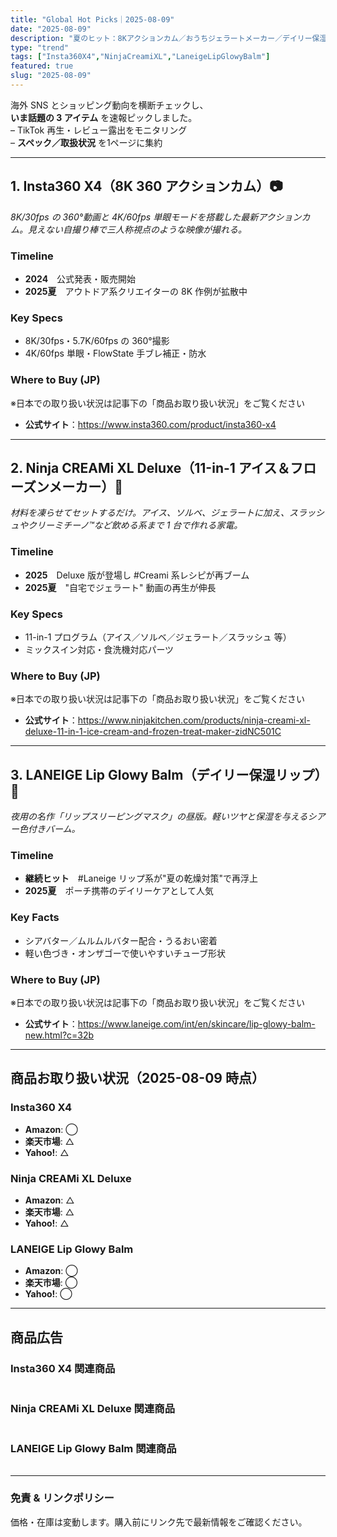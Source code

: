 ```yaml
---
title: "Global Hot Picks｜2025-08-09"
date: "2025-08-09"
description: "夏のヒット：8Kアクションカム／おうちジェラートメーカー／デイリー保湿リップ。"
type: "trend"
tags: ["Insta360X4","NinjaCreamiXL","LaneigeLipGlowyBalm"]
featured: true
slug: "2025-08-09"
---
```


海外 SNS とショッピング動向を横断チェックし、  
**いま話題の 3 アイテム** を速報ピックしました。  
– TikTok 再生・レビュー露出をモニタリング  
– **スペック／取扱状況** を1ページに集約

---

## 1. Insta360 **X4**（8K 360 アクションカム）📷
_8K/30fps の 360°動画と 4K/60fps 単眼モードを搭載した最新アクションカム。見えない自撮り棒で三人称視点のような映像が撮れる。_

### Timeline
- **2024**　公式発表・販売開始  
- **2025夏**　アウトドア系クリエイターの 8K 作例が拡散中

### Key Specs
- 8K/30fps・5.7K/60fps の 360°撮影  
- 4K/60fps 単眼・FlowState 手ブレ補正・防水

### Where to Buy (JP)
※日本での取り扱い状況は記事下の「商品お取り扱い状況」をご覧ください  
- **公式サイト**：<https://www.insta360.com/product/insta360-x4>

---

## 2. Ninja **CREAMi XL Deluxe**（11-in-1 アイス＆フローズンメーカー）🍨
_材料を凍らせてセットするだけ。アイス、ソルベ、ジェラートに加え、スラッシュやクリーミチーノ™など飲める系まで 1 台で作れる家電。_

### Timeline
- **2025**　Deluxe 版が登場し #Creami 系レシピが再ブーム  
- **2025夏**　"自宅でジェラート" 動画の再生が伸長

### Key Specs
- 11-in-1 プログラム（アイス／ソルベ／ジェラート／スラッシュ 等）  
- ミックスイン対応・食洗機対応パーツ

### Where to Buy (JP)
※日本での取り扱い状況は記事下の「商品お取り扱い状況」をご覧ください  
- **公式サイト**：<https://www.ninjakitchen.com/products/ninja-creami-xl-deluxe-11-in-1-ice-cream-and-frozen-treat-maker-zidNC501C>

---

## 3. LANEIGE **Lip Glowy Balm**（デイリー保湿リップ）💄
_夜用の名作「リップスリーピングマスク」の昼版。軽いツヤと保湿を与えるシアー色付きバーム。_

### Timeline
- **継続ヒット**　#Laneige リップ系が"夏の乾燥対策"で再浮上  
- **2025夏**　ポーチ携帯のデイリーケアとして人気

### Key Facts
- シアバター／ムルムルバター配合・うるおい密着  
- 軽い色づき・オンザゴーで使いやすいチューブ形状

### Where to Buy (JP)
※日本での取り扱い状況は記事下の「商品お取り扱い状況」をご覧ください  
- **公式サイト**：<https://www.laneige.com/int/en/skincare/lip-glowy-balm-new.html?c=32b>

---

## 商品お取り扱い状況（2025-08-09 時点）

### Insta360 X4
- **Amazon**: ◯  
- **楽天市場**: △  
- **Yahoo!**: △  

### Ninja CREAMi XL Deluxe
- **Amazon**: △  
- **楽天市場**: △ 
- **Yahoo!**: △ 

### LANEIGE Lip Glowy Balm
- **Amazon**: ◯  
- **楽天市場**: ◯  
- **Yahoo!**: ◯  

---

## 商品広告

### Insta360 X4 関連商品

<a href="https://af.moshimo.com/af/c/click?a_id=5122395&p_id=54&pc_id=54&pl_id=616&url=https%3A%2F%2Fitem.rakuten.co.jp%2Finsta360-shop2%2Finsta360-x4%2F&m=http%3A%2F%2Fm.rakuten.co.jp%2Finsta360-shop2%2Fi%2F10000445%2F" rel="nofollow" referrerpolicy="no-referrer-when-downgrade"><img src="https://thumbnail.image.rakuten.co.jp/@0_mall/insta360-shop2/cabinet/biiino/item/main-image/20240416180341_4.jpg?_ex=128x128" alt="" style="border: none;" /></a><img src="https://i.moshimo.com/af/i/impression?a_id=5122395&p_id=54&pc_id=54&pl_id=616" alt="" loading="lazy" width="1" height="1" style="border: 0px;">

<script type="text/javascript" src="https://mlb.valuecommerce.com/mylinkbox.js" async></script>

<div data-vc_mylinkbox_id="891956140"></div>

### Ninja CREAMi XL Deluxe 関連商品

<a href="https://af.moshimo.com/af/c/click?a_id=5122395&p_id=54&pc_id=54&pl_id=616&url=https%3A%2F%2Fitem.rakuten.co.jp%2Falphaespace-usa%2F3013338%2F&m=http%3A%2F%2Fm.rakuten.co.jp%2Falphaespace-usa%2Fi%2F10022410%2F" rel="nofollow" referrerpolicy="no-referrer-when-downgrade"><img src="https://thumbnail.image.rakuten.co.jp/@0_mall/alphaespace-usa/cabinet/img40/3013338-01.jpg?_ex=128x128" alt="" style="border: none;" /></a><img src="https://i.moshimo.com/af/i/impression?a_id=5122395&p_id=54&pc_id=54&pl_id=616" alt="" loading="lazy" width="1" height="1" style="border: 0px;">

<script type="text/javascript" src="https://mlb.valuecommerce.com/mylinkbox.js" async></script>

<div data-vc_mylinkbox_id="891956143"></div>

### LANEIGE Lip Glowy Balm 関連商品

<a href="https://af.moshimo.com/af/c/click?a_id=5122395&p_id=54&pc_id=54&pl_id=616&url=https%3A%2F%2Fitem.rakuten.co.jp%2Fthebeautyclub%2F360971%2F&m=http%3A%2F%2Fm.rakuten.co.jp%2Fthebeautyclub%2Fi%2F10506216%2F" rel="nofollow" referrerpolicy="no-referrer-when-downgrade"><img src="https://thumbnail.image.rakuten.co.jp/@0_mall/thebeautyclub/cabinet/img_1748574870/img_360971_1.jpg?_ex=128x128" alt="" style="border: none;" /></a><img src="https://i.moshimo.com/af/i/impression?a_id=5122395&p_id=54&pc_id=54&pl_id=616" alt="" loading="lazy" width="1" height="1" style="border: 0px;">

<script type="text/javascript" src="https://mlb.valuecommerce.com/mylinkbox.js" async></script>

<div data-vc_mylinkbox_id="891956152"></div>

---

### 免責 & リンクポリシー
価格・在庫は変動します。購入前にリンク先で最新情報をご確認ください。
